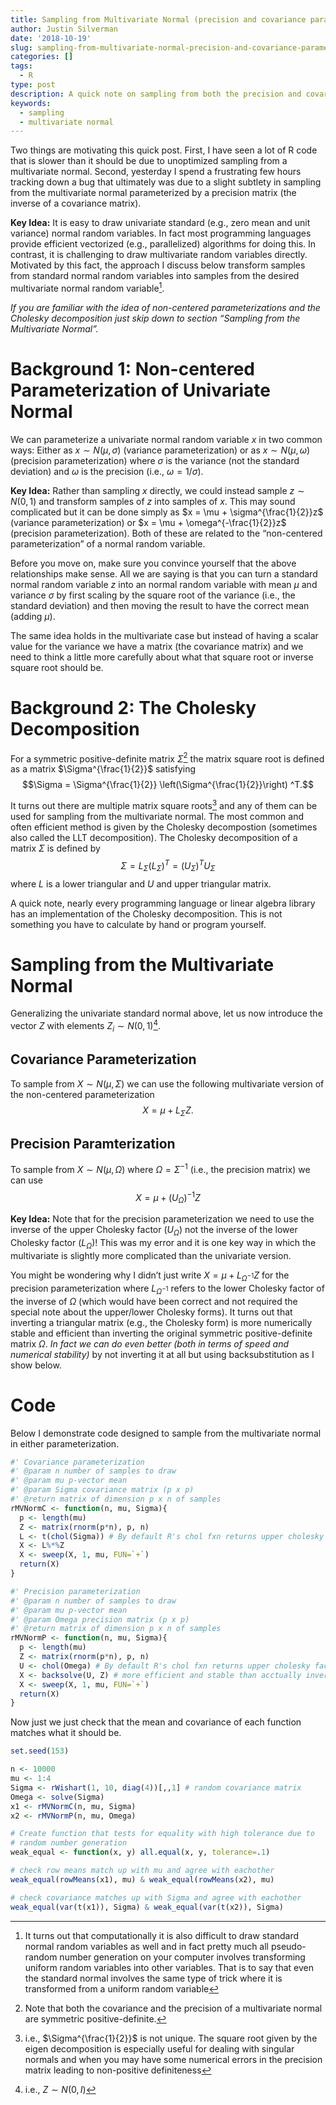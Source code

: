 ```yaml
---
title: Sampling from Multivariate Normal (precision and covariance parameterizations)
author: Justin Silverman
date: '2018-10-19'
slug: sampling-from-multivariate-normal-precision-and-covariance-parameterizations
categories: []
tags:
  - R
type: post
description: A quick note on sampling from both the precision and covariance parameterizations of the multivariate normal. This post was written to highlihgt a error that is easy to make. 
keywords:
  - sampling
  - multivariate normal
---
```


Two things are motivating this quick post. First, I have seen a lot of R code
that is slower than it should be due to unoptimized sampling from a 
multivariate normal. Second, yesterday I spend a frustrating few hours 
tracking down a bug that ultimately was due to a slight subtlety in sampling
from the multivariate normal parameterized by a precision matrix (the inverse
of a covariance matrix).

**Key Idea:** It is easy to draw univariate standard (e.g., zero mean and unit variance) 
normal random variables. In fact most programming languages provide efficient vectorized (e.g., parallelized)
algorithms for doing this. In contrast, it is challenging to draw 
multivariate random variables directly. Motivated by this fact, the approach 
I discuss below transform samples from standard normal random variables into samples from
the desired multivariate normal random variable^[It turns out that
computationally it is also difficult to draw standard normal random variables as well
and in fact pretty much all pseudo-random number generation on your computer
involves transforming uniform random variables into other variables. That is to say
that even the standard normal involves the same type of trick where it is 
transformed from a uniform random variable]. 

*If you are familiar with the idea of non-centered parameterizations and 
the Cholesky decomposition just skip down to section "Sampling from the Multivariate Normal".*


# Background 1: Non-centered Parameterization of Univariate Normal

We can parameterize a univariate normal random variable $x$ in two common ways:
Either as $x \sim N(\mu, \sigma)$ (variance parameterization) or as $x \sim N(\mu, \omega)$
(precision parameterization) where $\sigma$ is the variance (not the standard deviation) 
and $\omega$ is the precision (i.e., $\omega = 1/\sigma$). 

**Key Idea:** Rather than sampling $x$ directly, we could instead sample $z \sim N(0,1)$ and 
transform samples of $z$ into samples of $x$. This may sound complicated but 
it can be done simply as $x = \mu + \sigma^{\frac{1}{2}}z$ (variance parameterization)
or $x = \mu + \omega^{-\frac{1}{2}}z$ (precision parameterization). Both of 
these are related to the "non-centered parameterization" of a normal random variable. 

Before you move on, make sure you convince yourself that the above relationships make sense. 
All we are saying is that you can turn a standard normal random variable $z$
into an normal random variable with mean $\mu$ and variance $\sigma$ by 
first scaling by the square root of the variance (i.e., 
the standard deviation) and then moving the result to have the correct mean (adding $\mu$). 

The same idea holds in the multivariate case but instead of having a scalar 
value for the variance we have a matrix (the covariance matrix) and we need
to think a little more carefully about what that square root or inverse square root should be. 


# Background 2: The Cholesky Decomposition

For a symmetric positive-definite matrix $\Sigma$^[Note that both the covariance 
and the precision of a multivariate normal are symmetric positive-definite.] the 
matrix square root is defined as a matrix $\Sigma^{\frac{1}{2}}$ satisfying
$$\Sigma = \Sigma^{\frac{1}{2}} \left(\Sigma^{\frac{1}{2}}\right) ^T.$$

It turns out there are multiple matrix square roots^[i.e., $\Sigma^{\frac{1}{2}}$
is not unique. The square root given by the eigen decomposition is especially useful
for dealing with singular normals and when you may have some numerical errors 
in the precision matrix leading to non-positive definiteness] and any of them 
can be used for sampling from the multivariate normal. The most common and often 
efficient method is given by the Cholesky decompostion (sometimes also called the 
LLT decomposition). The Cholesky decomposition of a matrix $\Sigma$ is defined by 
$$\Sigma = L_\Sigma \left(L_\Sigma\right)^T = \left(U_\Sigma\right)^TU_\Sigma$$
where $L$ is a lower triangular and $U$ and upper triangular matrix.

A quick note, nearly every programming language or linear algebra library 
has an implementation of the Cholesky decomposition. This is not something
you have to calculate by hand or program yourself. 

# Sampling from the Multivariate Normal

Generalizing the univariate standard normal above, let us now introduce the vector
$Z$ with elements $Z_i \sim N(0,1)$^[i.e., $Z \sim N(0, I)$]. 

## Covariance Parameterization
To sample from $X \sim N(\mu, \Sigma)$ we can use the following multivariate
version of the non-centered parameterization
$$X = \mu + L_\Sigma Z.$$

## Precision Paramterization
To sample from $X \sim N(\mu, \Omega)$ where $\Omega=\Sigma^{-1}$ (i.e., the precision matrix)
we can use 
$$X = \mu + (U_\Omega)^{-1} Z$$

**Key Idea:** Note that for the precision parameterization we need
to use the inverse of the upper Cholesky factor ($U_\Omega$) not the inverse of 
the lower Cholesky factor ($L_\Omega$)! This was my error and it is one key 
way in which the multivariate is slightly more complicated than the univariate version. 

You might be wondering why I didn't just write $X = \mu +L_{\Omega^{-1}}Z$ for the
precision parameterization where $L_{\Omega^{-1}}$ refers to the lower Cholesky 
factor of the inverse of $\Omega$ (which would have been correct and not required
the special note about the upper/lower Cholesky forms). It turns out that
inverting a triangular matrix (e.g., the Cholesky form) is more numerically stable
and efficient than inverting the original symmetric positive-definite matrix $\Omega$. 
*In fact we can do even better (both in terms of speed and numerical stability)* 
by not inverting it at all but using backsubstitution as I show below. 


# Code
Below I demonstrate code designed to sample from the multivariate normal 
in either parameterization. 
```r

#' Covariance parameterization
#' @param n number of samples to draw
#' @param mu p-vector mean
#' @param Sigma covariance matrix (p x p)
#' @return matrix of dimension p x n of samples
rMVNormC <- function(n, mu, Sigma){
  p <- length(mu)
  Z <- matrix(rnorm(p*n), p, n)
  L <- t(chol(Sigma)) # By default R's chol fxn returns upper cholesky factor
  X <- L%*%Z
  X <- sweep(X, 1, mu, FUN=`+`)
  return(X)
}

#' Precision parameterization
#' @param n number of samples to draw
#' @param mu p-vector mean
#' @param Omega precision matrix (p x p)
#' @return matrix of dimension p x n of samples
rMVNormP <- function(n, mu, Sigma){
  p <- length(mu)
  Z <- matrix(rnorm(p*n), p, n)
  U <- chol(Omega) # By default R's chol fxn returns upper cholesky factor
  X <- backsolve(U, Z) # more efficient and stable than acctually inverting
  X <- sweep(X, 1, mu, FUN=`+`)
  return(X)
}
```

Now just we just check that the mean and covariance of each function
matches what it should be. 

```r
set.seed(153)

n <- 10000
mu <- 1:4
Sigma <- rWishart(1, 10, diag(4))[,,1] # random covariance matrix
Omega <- solve(Sigma)
x1 <- rMVNormC(n, mu, Sigma)
x2 <- rMVNormP(n, mu, Omega)

# Create function that tests for equality with high tolerance due to 
# random number generation
weak_equal <- function(x, y) all.equal(x, y, tolerance=.1)

# check row means match up with mu and agree with eachother
weak_equal(rowMeans(x1), mu) & weak_equal(rowMeans(x2), mu)

# check covariance matches up with Sigma and agree with eachother
weak_equal(var(t(x1)), Sigma) & weak_equal(var(t(x2)), Sigma)
```

